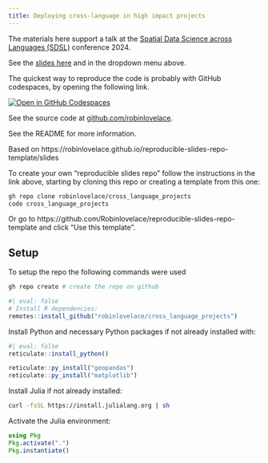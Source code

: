 ```yaml
---
title: Deploying cross-language in high impact projects
---
```


The materials here support a talk at the [Spatial Data Science across Languages (SDSL)](https://spatial-data-science.github.io/2024/) conference 2024.

See the [slides here](slides) and in the dropdown menu above.

The quickest way to reproduce the code is probably with GitHub codespaces, by opening the following link.

[![Open in GitHub Codespaces](https://github.com/codespaces/badge.svg)](https://codespaces.new/Robinlovelace/cross_language_projects)

See the source code at [github.com/robinlovelace](https://github.com/Robinlovelace/cross_language_projects).

See the README for more information.

Based on https://robinlovelace.github.io/reproducible-slides-repo-template/slides 

To create your own "reproducible slides repo" follow the instructions in the link above, starting by cloning this repo or creating a template from this one: 

```bash
gh repo clone robinlovelace/cross_language_projects
code cross_language_projects
```

Or go to https://github.com/Robinlovelace/reproducible-slides-repo-template and click "Use this template".

## Setup

To setup the repo the following commands were used

```bash
gh repo create # create the repo on github
```

```r
#| eval: false
# Install R dependencies:
remotes::install_github("robinlovelace/cross_language_projects")
```

Install Python and necessary Python packages if not already installed with:

```r
#| eval: false
reticulate::install_python()
```

```r
reticulate::py_install("geopandas")
reticulate::py_install("matplotlib")
```

Install Julia if not already installed:

```bash
curl -fsSL https://install.julialang.org | sh
```

Activate the Julia environment:

```julia
using Pkg
Pkg.activate(".")
Pkg.instantiate()
```
